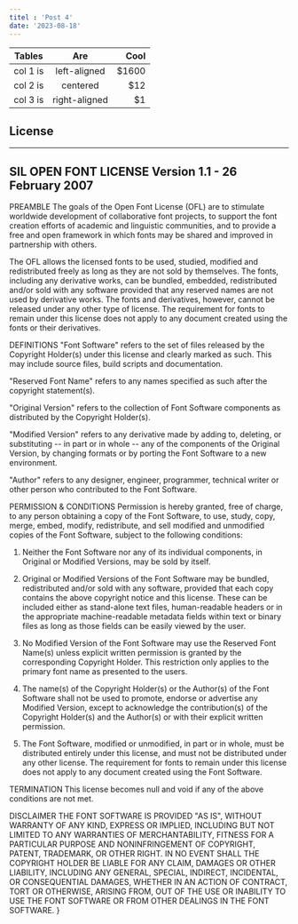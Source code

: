 ```yaml
---
titel : 'Post 4'
date: '2023-08-18'
---
```

| Tables   |      Are      |  Cool |
|----------|:-------------:|------:|
| col 1 is |  left-aligned | $1600 |
| col 2 is |    centered   |   $12 |
| col 3 is | right-aligned |    $1 |

## License

-----------------------------------------------------------
SIL OPEN FONT LICENSE Version 1.1 - 26 February 2007
-----------------------------------------------------------

PREAMBLE
The goals of the Open Font License (OFL) are to stimulate worldwide
development of collaborative font projects, to support the font creation
efforts of academic and linguistic communities, and to provide a free and
open framework in which fonts may be shared and improved in partnership
with others.

The OFL allows the licensed fonts to be used, studied, modified and
redistributed freely as long as they are not sold by themselves. The
fonts, including any derivative works, can be bundled, embedded, 
redistributed and/or sold with any software provided that any reserved
names are not used by derivative works. The fonts and derivatives,
however, cannot be released under any other type of license. The
requirement for fonts to remain under this license does not apply
to any document created using the fonts or their derivatives.

DEFINITIONS
"Font Software" refers to the set of files released by the Copyright
Holder(s) under this license and clearly marked as such. This may
include source files, build scripts and documentation.

"Reserved Font Name" refers to any names specified as such after the
copyright statement(s).

"Original Version" refers to the collection of Font Software components as
distributed by the Copyright Holder(s).

"Modified Version" refers to any derivative made by adding to, deleting,
or substituting -- in part or in whole -- any of the components of the
Original Version, by changing formats or by porting the Font Software to a
new environment.

"Author" refers to any designer, engineer, programmer, technical
writer or other person who contributed to the Font Software.

PERMISSION & CONDITIONS
Permission is hereby granted, free of charge, to any person obtaining
a copy of the Font Software, to use, study, copy, merge, embed, modify,
redistribute, and sell modified and unmodified copies of the Font
Software, subject to the following conditions:

1) Neither the Font Software nor any of its individual components,
in Original or Modified Versions, may be sold by itself.

2) Original or Modified Versions of the Font Software may be bundled,
redistributed and/or sold with any software, provided that each copy
contains the above copyright notice and this license. These can be
included either as stand-alone text files, human-readable headers or
in the appropriate machine-readable metadata fields within text or
binary files as long as those fields can be easily viewed by the user.

3) No Modified Version of the Font Software may use the Reserved Font
Name(s) unless explicit written permission is granted by the corresponding
Copyright Holder. This restriction only applies to the primary font name as
presented to the users.

4) The name(s) of the Copyright Holder(s) or the Author(s) of the Font
Software shall not be used to promote, endorse or advertise any
Modified Version, except to acknowledge the contribution(s) of the
Copyright Holder(s) and the Author(s) or with their explicit written
permission.

5) The Font Software, modified or unmodified, in part or in whole,
must be distributed entirely under this license, and must not be
distributed under any other license. The requirement for fonts to
remain under this license does not apply to any document created
using the Font Software.

TERMINATION
This license becomes null and void if any of the above conditions are
not met.

DISCLAIMER
THE FONT SOFTWARE IS PROVIDED "AS IS", WITHOUT WARRANTY OF ANY KIND,
EXPRESS OR IMPLIED, INCLUDING BUT NOT LIMITED TO ANY WARRANTIES OF
MERCHANTABILITY, FITNESS FOR A PARTICULAR PURPOSE AND NONINFRINGEMENT
OF COPYRIGHT, PATENT, TRADEMARK, OR OTHER RIGHT. IN NO EVENT SHALL THE
COPYRIGHT HOLDER BE LIABLE FOR ANY CLAIM, DAMAGES OR OTHER LIABILITY,
INCLUDING ANY GENERAL, SPECIAL, INDIRECT, INCIDENTAL, OR CONSEQUENTIAL
DAMAGES, WHETHER IN AN ACTION OF CONTRACT, TORT OR OTHERWISE, ARISING
FROM, OUT OF THE USE OR INABILITY TO USE THE FONT SOFTWARE OR FROM
OTHER DEALINGS IN THE FONT SOFTWARE.
}




